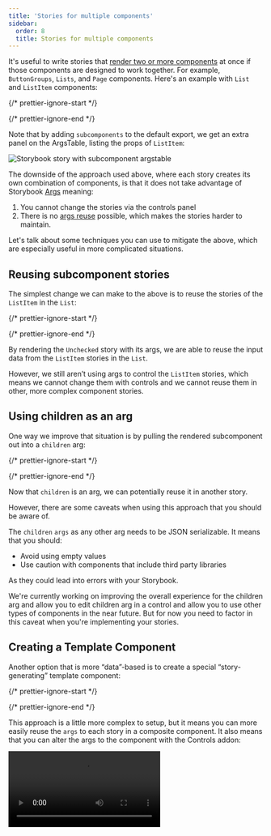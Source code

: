 ```yaml
---
title: 'Stories for multiple components'
sidebar:
  order: 8
  title: Stories for multiple components
---
```


It's useful to write stories that [render two or more components](./index.mdx#stories-for-two-or-more-components) at once if those components are designed to work together. For example, `ButtonGroups`, `Lists`, and `Page` components. Here's an example with `List` and `ListItem` components:

{/* prettier-ignore-start */}

<CodeSnippets path="list-story-with-subcomponents.md" />

{/* prettier-ignore-end */}

Note that by adding `subcomponents` to the default export, we get an extra panel on the ArgsTable, listing the props of `ListItem`:

![Storybook story with subcomponent argstable](../_assets/writing-stories/argstable-subcomponents.png)

The downside of the approach used above, where each story creates its own combination of components, is that it does not take advantage of Storybook [Args](./args.mdx) meaning:

1. You cannot change the stories via the controls panel
2. There is no [args reuse](./index.mdx#using-args) possible, which makes the stories harder to maintain.

Let's talk about some techniques you can use to mitigate the above, which are especially useful in more complicated situations.

## Reusing subcomponent stories

The simplest change we can make to the above is to reuse the stories of the `ListItem` in the `List`:

{/* prettier-ignore-start */}

<CodeSnippets path="list-story-unchecked.md" />

{/* prettier-ignore-end */}

By rendering the `Unchecked` story with its args, we are able to reuse the input data from the `ListItem` stories in the `List`.

However, we still aren’t using args to control the `ListItem` stories, which means we cannot change them with controls and we cannot reuse them in other, more complex component stories.

<IfRenderer renderer="react">

## Using children as an arg

One way we improve that situation is by pulling the rendered subcomponent out into a `children` arg:

{/* prettier-ignore-start */}

<CodeSnippets path="list-story-with-unchecked-children.md" />

{/* prettier-ignore-end */}

Now that `children` is an arg, we can potentially reuse it in another story.

However, there are some caveats when using this approach that you should be aware of.

The `children` `args` as any other arg needs to be JSON serializable. It means that you should:

* Avoid using empty values
* Use caution with components that include third party libraries

As they could lead into errors with your Storybook.

<Callout variant="info">

  We're currently working on improving the overall experience for the children arg and allow you to edit children arg in a control and allow you to use other types of components in the near future. But for now you need to factor in this caveat when you're implementing your stories.
  
</Callout>

</IfRenderer>

## Creating a Template Component

Another option that is more “data”-based is to create a special “story-generating” template component:

{/* prettier-ignore-start */}

<CodeSnippets path="list-story-template.md" />

{/* prettier-ignore-end */}

This approach is a little more complex to setup, but it means you can more easily reuse the `args` to each story in a composite component. It also means that you can alter the args to the component with the Controls addon:

<Video src="../_assets/writing-stories/template-component-with-controls-optimized.mp4" />